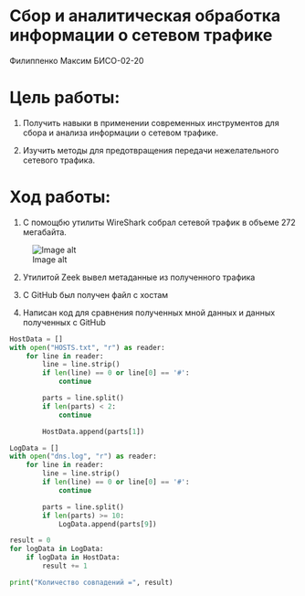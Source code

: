 # Сбор и аналитическая обработка информации о сетевом трафике

Филиппенко Максим БИСО-02-20

# Цель работы:

1. Получить навыки в применении современных инструментов для сбора и анализа информации о сетевом трафике.

2. Изучить методы для предотвращения передачи нежелательного сетевого трафика.

# Ход работы:

1. С помощбю утилиты WireShark собрал сетевой трафик в объеме 272 мегабайта.

![Image alt](https://github.com/N2OCaKeS/AuthSystem_5sem/blob/main/Pr2/screenshots/1.png)

2. Утилитой Zeek вывел метаданные из полученного трафика

3. С GitHub был получен файл с хостам

4. Написан код для сравнения полученных мной данных и данных полученных с GitHub

```python

HostData = []
with open("HOSTS.txt", "r") as reader:
    for line in reader:
        line = line.strip()
        if len(line) == 0 or line[0] == '#':
            continue

        parts = line.split()
        if len(parts) < 2:
            continue

        HostData.append(parts[1])

LogData = []
with open("dns.log", "r") as reader:
    for line in reader:
        line = line.strip()
        if len(line) == 0 or line[0] == '#':
            continue

        parts = line.split()
        if len(parts) >= 10:
            LogData.append(parts[9])

result = 0
for logData in LogData:
    if logData in HostData:
        result += 1

print("Количество совпадений =", result)


```
    
